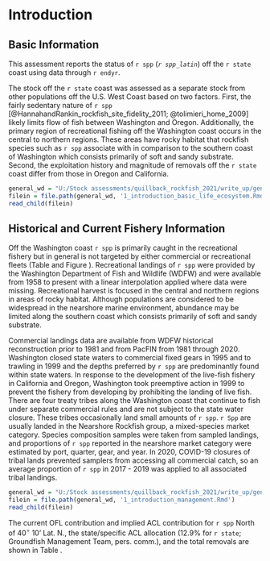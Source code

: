 # Introduction

## Basic Information

This assessment reports the status of `r spp` (*`r spp_latin`*) off the `r state` coast using data through `r endyr`. 

The stock off the `r state` coast was assessed as a separate stock from other populations off the U.S. West Coast based on two factors. First, the fairly sedentary nature of `r spp` [@HannahandRankin_rockfish_site_fidelity_2011; @tolimieri_home_2009] likely limits flow of fish between Washington and Oregon. Additionally, the primary region of recreational fishing off the Washington coast occurs in the central to northern regions. These areas have rocky habitat that rockfish species such as `r spp` associate with in comparison to the southern coast of Washington which consists primarily of soft and sandy substrate. Second, the exploitation history and magnitude of removals off the `r state` coast differ from those in Oregon and California.    

<!-- Life history -->

```r
general_wd = "U:/Stock assessments/quillback_rockfish_2021/write_up/general_text"
filein = file.path(general_wd, '1_introduction_basic_life_ecosystem.Rmd')
read_child(filein)
```

## Historical and Current Fishery Information

Off the Washington coast `r spp` is primarily caught in the recreational fishery but in general is not targeted by either commercial or recreational fleets (Table \ref{tab:allcatches} and Figure \ref{fig:catch}). Recreational landings of `r spp` were provided by the Washington Department of Fish and Wildlife (WDFW) and were available from 1958 to present with a linear interpolation applied where data were missing. Recreational harvest is focused in the central and northern regions in areas of rocky habitat. Although populations are considered to be widespread in the nearshore marine environment, abundance may be limited along the southern coast which consists primarily of soft and sandy substrate. 

Commercial landings data are available from WDFW historical reconstruction prior to 1981 and from PacFIN from 1981 through 2020. Washington closed state waters to commercial fixed gears in 1995 and to trawling in 1999 and the depths preferred by `r spp` are predominantly found within state waters. In response to the development of the live-fish fishery in California and Oregon, Washington took preemptive action in 1999 to prevent the fishery from developing by prohibiting the landing of live fish. There are four treaty tribes along the Washington coast that continue to fish under separate commercial rules and are not subject to the state water closure. These tribes occasionally land small amounts of `r spp`. `r Spp` are usually landed in the Nearshore Rockfish group, a mixed-species market category. Species composition samples were taken from sampled landings, and proportions of `r spp` reported in the nearshore market category were estimated by port, quarter, gear, and year. In 2020, COVID-19 closures of tribal lands prevented samplers from accessing all commercial catch, so an average proportion of `r spp` in 2017 - 2019 was applied to all associated tribal landings.

<!-- Summary of Management History and Performance -->

```r
general_wd = "U:/Stock assessments/quillback_rockfish_2021/write_up/general_text"
filein = file.path(general_wd, '1_introduction_management.Rmd')
read_child(filein)
```

The current OFL contribution and implied ACL contribution for `r spp` North of 40$^\circ$ 10' Lat. N., the state/specific ACL allocation (12.9% for `r state`; Groundfish Management Team, pers. comm.), and the total removals are shown in Table \ref{tab:ofl}.
